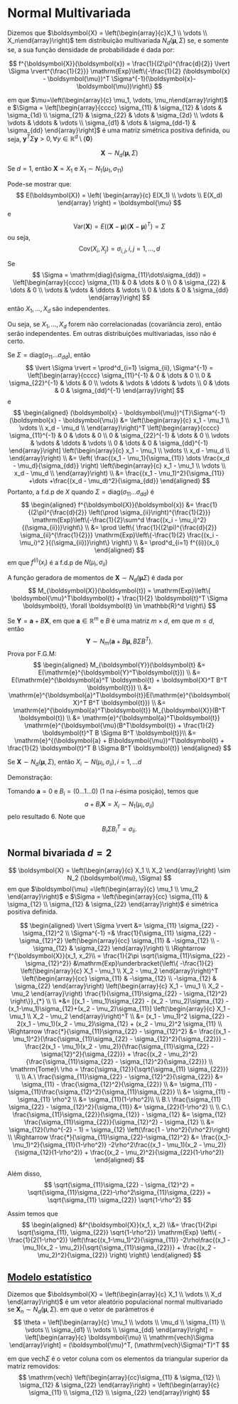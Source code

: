 # Normal Multivariada

Dizemos que $\boldsymbol{X} = \left(\begin{array}{c}X_1 \\ \vdots \\ X_n\end{array}\right)$ tem distribuição multivariada
$N_d(\boldsymbol{\mu}, \Sigma)$ se, e somente se, a sua função densidade de probabilidade é dada por:

$$
f^{\boldsymbol{X}}(\boldsymbol{x}) = \frac{1}{(2\pi)^{\frac{d}{2}} \lvert \Sigma \rvert^{\frac{1}{2}}}
\mathrm{Exp}\left\{-\frac{1}{2} (\boldsymbol{x} - \boldsymbol{\mu})^T \Sigma^{-1}(\boldsymbol{x}-\boldsymbol{\mu})\right\}
$$

em que $\mu=\left(\begin{array}{c} \mu_1, \vdots, \mu_n\end{array}\right)$ e $\Sigma = \left[\begin{array}{cccc}
\sigma_{11} & \sigma_{12} & \dots & \sigma_{1d} \\
\sigma_{21} & \sigma_{22} & \dots & \sigma_{2d} \\
\vdots & \vdots & \ddots & \vdots \\
\sigma_{d1} & \dots & \sigma_{dd-1} & \sigma_{dd}
\end{array}\right]
$
é uma matriz simétrica positiva definida, ou seja, $\boldsymbol{y}^T \Sigma \boldsymbol{y} > 0, \forall y \in \mathbb{R}^d \setminus \{\boldsymbol{0}\}$

:::{.callout-note title="Notação"}
$$
\boldsymbol{X} \sim N_d(\boldsymbol{\mu}, \Sigma)
$$
:::

:::{.callout-note title="Obs 1: Caso particular: Normal univariada"}
Se $d=1$, então 
$\boldsymbol{X} = X_1$ e $X_1 \sim N_1(\mu_1,\sigma_{11})$
:::


:::{.callout-note title="Obs 2: Esperança e (co)variância"}
Pode-se mostrar que:
$$
E(\boldsymbol{X}) = \left(
\begin{array}{c}
E(X_1) \\
\vdots \\
E(X_d)
\end{array}
\right) = \boldsymbol{\mu}
$$
e
$$
\mathrm{Var}(\boldsymbol{X}) = E((\boldsymbol{X} - \boldsymbol{\mu})(\boldsymbol{X} - \boldsymbol{\mu})^T) = \Sigma
$$
ou seja,
$$
\mathrm{Cov}(X_i, X_j) = \sigma_{i,j}, i, j = 1, \dots, d
$$
:::


:::{.callout-note title="Obs 3: Covariância implica independência para normais"}
Se
$$
\Sigma = \mathrm{diag}(\sigma_{11}\dots\sigma_{dd}) = \left[\begin{array}{cccc}
\sigma_{11} & 0 & \dots & 0 \\
0 & \sigma_{22} & \dots & 0 \\
\vdots & \vdots & \ddots & \vdots \\
0 & \dots & 0 & \sigma_{dd}
\end{array}\right]
$$
então $X_1, \dots, X_d$ são independentes.

Ou seja, se $X_1, \dots, X_d$ forem não correlacionadas (covariância zero), então serão independentes. Em outras
distribuições multivariadas, isso não é certo.
:::



:::{.callout-note title="Obs 4: Caso de independência"}
Se $\Sigma = \mathrm{diag}(\sigma_{11} \dots \sigma_{dd})$, então
$$
\lvert \Sigma \rvert  = \prod^d_{i=1} \sigma_{ii}, \Sigma^{-1} =
\left[\begin{array}{cccc}
\sigma_{11}^{-1} & 0 & \dots & 0 \\
0 & \sigma_{22}^{-1} & \dots & 0 \\
\vdots & \vdots & \ddots & \vdots \\
0 & \dots & 0 & \sigma_{dd}^{-1}
\end{array}\right]
$$
e
$$
\begin{aligned}
(\boldsymbol{x} - \boldsymbol{\mu})^{T}\Sigma^{-1}(\boldsymbol{x} - \boldsymbol{\mu}) &=
\left(\begin{array}{c}
x_1 - \mu_1 \\
\vdots \\
x_d - \mu_d \\
\end{array}\right)^T
\left[\begin{array}{cccc}
\sigma_{11}^{-1} & 0 & \dots & 0 \\
0 & \sigma_{22}^{-1} & \dots & 0 \\
\vdots & \vdots & \ddots & \vdots \\
0 & \dots & 0 & \sigma_{dd}^{-1}
\end{array}\right]
\left(\begin{array}{c}
x_1 - \mu_1 \\
\vdots \\
x_d - \mu_d \\
\end{array}\right) \\
&=
\left(
\frac{(x_1 - \mu_1}{\sigma_{11}} \dots \frac{x_d - \mu_d}{\sigma_{dd}}
\right)
\left(\begin{array}{c}
x_1 - \mu_1 \\
\vdots \\
x_d - \mu_d \\
\end{array}\right) \\
&= \frac{(x_1 - \mu_1)^2}{\sigma_{11}} +\dots +\frac{(x_d - \mu_d)^2}{\sigma_{dd}}
\end{aligned}
$$
Portanto, a f.d.p de $X$ quando $\Sigma = \mathrm{diag}(\sigma_{11} \dots \sigma_{dd})$ é
$$
\begin{aligned}
f^{\boldsymbol{X}}(\boldsymbol{x}) &= \frac{1}{(2\pi)^{\frac{d}{2}} \left(\prod \sigma_{ii}\right)^{\frac{1}{2}}}
\mathrm{Exp}\left\{-\frac{1}{2}\sum^d \frac{(x_i - \mu_i)^2}{(\sigma_{ii})}\right\} \\
&= \prod \left\{
\frac{1}{(2\pi)^{\frac{d}{2}} \sigma_{ii}^{\frac{1}{2}}}
\mathrm{Exp}\left\{-\frac{1}{2} \frac{(x_i - \mu_i)^2 }{(\sigma_{ii})}\right\}
\right\} \\
&= \prod^d_{i=1} f^{(i)}(x_i)
\end{aligned}
$$
em que $f^{(i)}(x_i)$ é  a f.d.p de $N(\mu_i, \sigma_{ii})$
:::

:::{.callout-note title="Obs 5: Função geradora de momentos"}
A função geradora de momentos de $\boldsymbol{X} \sim N_d(\boldsymbol{\mu} \Sigma)$ é dada por
$$
M_{\boldsymbol{X}}(\boldsymbol{t}) = \mathrm{Exp}\left\{
\boldsymbol{\mu}^T\boldsymbol{t} + \frac{1}{2} \boldsymbol{t}^T \Sigma \boldsymbol{t}, \forall \boldsymbol{t} \in \mathbb{R}^d
\right\}
$$
:::

:::{.callout-note title="Obs 6: Transformações"}
Se $\boldsymbol{Y} = \boldsymbol{a} + B\boldsymbol{X}$, em que $\boldsymbol{a} \in \mathbb{R}^m$ e $B$ é uma matriz $m\times d$, em que
$m \leq d$, então
$$
\boldsymbol{Y} \sim N_m(\boldsymbol{a} + B \boldsymbol{\mu}, B \Sigma B^T).
$$
Prova por F.G.M:
$$
\begin{aligned}
M_{\boldsymbol{Y}}(\boldsymbol{t} &= E(\mathrm{e}^{\boldsymbol{Y}^T\boldsymbol{t}}) \\
&= E(\mathrm{e}^{\boldsymbol{a}^T \boldsymbol{t} + \boldsymbol{X}^T B^T \boldsymbol{t}}) \\
&= \mathrm{e}^{\boldsymbol{a}^T\boldsymbol{t}}E(\mathrm{e}^{\boldsymbol{X}^T B^T \boldsymbol{t}}) \\
&= \mathrm{e}^{\boldsymbol{a}^T\boldsymbol{t}} M_{\boldsymbol{X}}(B^T \boldsymbol{t}) \\
&= \mathrm{e}^{\boldsymbol{a}^T\boldsymbol{t}} \mathrm{e}^{\boldsymbol{\mu}(B^T\boldsymbol{t}) + \frac{1}{2} \boldsymbol{t}^T B \Sigma B^T \boldsymbol{t}}\\
&= \mathrm{e}^{(\boldsymbol{a} + B\boldsymbol{\mu})^T\boldsymbol{t} + \frac{1}{2} \boldsymbol{t}^T B \Sigma B^T \boldsymbol{t}}
\end{aligned}
$$
:::

:::{.callout-note title="Obs 7: Normais marginais"}
Se $\boldsymbol{X} \sim N_d(\boldsymbol{\mu}, \Sigma)$, então $X_i \sim N(\mu_i, \sigma_{ii}), i = 1,\dots d$

Demonstração:

Tomando $\boldsymbol{a} = 0$ e $B_i = (0 \dots 1 \dots 0)$ ($1$ na $i$-ésima posição), temos que
$$
a + B_i \boldsymbol{X} = X_i \sim N_1(\mu_i, \sigma_{ii})
$$
pelo resultado 6. Note que
$$
B_i \Sigma B^T_i = \sigma_{ii}.
$$
:::


## Normal bivariada $d=2$

$$
\boldsymbol{X} = \left(\begin{array}{c} X_1 \\ X_2 \end{array}\right) \sim N_2 (\boldsymbol{\mu}, \Sigma)
$$
em que $\boldsymbol{\mu} =\left(\begin{array}{c} \mu_1 \\ \mu_2 \end{array}\right)$ e
$\Sigma = \left(\begin{array}{cc} \sigma_{11} & \sigma_{12} \\ \sigma_{12} & \sigma_{22} \end{array}\right)$ é simétrica
positiva definida.

$$
\begin{aligned}
\lvert \Sigma \rvert &= \sigma_{11} \sigma_{22} - \sigma_{12}^2 \\
\Sigma^{-1} =& \frac{1}{\sigma_{11} \sigma_{22} - \sigma_{12}^2}
\left(\begin{array}{cc} \sigma_{11} & -\sigma_{12} \\ -\sigma_{12} & \sigma_{22} \end{array}\right) \\
\Rightarrow f^{\boldsymbol{X}}(x_1, x_2)\\ = \frac{1}{2\pi \sqrt{\sigma_{11}\sigma_{22} - \sigma_{12}^2}}
&\mathrm{Exp}\underbracket{\left\{
-\frac{1}{2} \left(\begin{array}{c} X_1 - \mu_1 \\ X_2 - \mu_2 \end{array}\right)^T
\left(\begin{array}{cc} \sigma_{11} & -\sigma_{12} \\ -\sigma_{12} & \sigma_{22} \end{array}\right)
\left(\begin{array}{c} X_1 - \mu_1 \\ X_2 - \mu_2 \end{array}\right) \frac{1}{\sigma_{11}\sigma_{22} - \sigma_{12}^2}
\right\}}_{*} \\ \\
*&= [(x_1 - \mu_1)\sigma_{22} - (x_2 - \mu_2)\sigma_{12} - (x_1-\mu_1)\sigma_{12}+(x_2 - \mu_2)\sigma_{11}]
\left(\begin{array}{c} X_1 - \mu_1 \\ X_2 - \mu_2 \end{array}\right)^T \\
&= (x_1 - \mu_1)^2 \sigma_{22} - 2(x_1 - \mu_1)(x_2 - \mu_2)\sigma_{12} + (x_2 - \mu_2)^2 \sigma_{11} \\
\Rightarrow \frac{*}{\sigma_{11}\sigma_{22} - \sigma_{12}^2} &=
\frac{(x_1 - \mu_1)^2}{\frac{\sigma_{11}\sigma_{22} - \sigma_{12}^2}{\sigma_{22}}} -
\frac{2(x_1 - \mu_1)(x_2 - \mu_2)}{\frac{\sigma_{11}\sigma_{22} - \sigma{12}^2}{\sigma_{22}}} +
\frac{(x_2 - \mu_2)^2}{\frac{\sigma_{11}\sigma_{22} - \sigma_{12}^2}{\sigma_{22}}} \\
\mathrm{Tome}\ \rho = \frac{\sigma_{12}}{\sqrt{\sigma_{11} \sigma_{22}}} \\ \\
A.\ \frac{\sigma_{11}\sigma_{22} - \sigma_{12}^2}{\sigma_{22}} &= \sigma_{11} - \frac{\sigma_{12}^2}{\sigma_{22}} \\
&= \sigma_{11} - \sigma_{11}\frac{\sigma_{12}^2}{\sigma_{11}\sigma_{22}} \\
&= \sigma_{11} - \sigma_{11} \rho^2  \\
&= \sigma_{11}(1-\rho^2)\\ \\
B.\ \frac{\sigma_{11} \sigma_{22} - \sigma_{12}^2}{\sigma_{11}} &= \sigma_{22}(1-\rho^2) \\ \\
C.\ \frac{\sigma_{11}\sigma_{22}}{\sigma_{12}} - \sigma_{12} &= \sigma_{12} \frac{\sigma_{11}\sigma_{22}}{\sigma_{12}^2} - \sigma_{12} \\
&= \sigma_{12}(\rho^{-2} - 1) = \sigma_{12} \left(\frac{1 - \rho^2}{\rho^2}\right) \\
\Rightarrow \frac{*}{\sigma_{11}\sigma_{22}-\sigma_{12}^2} &= \frac{(x_1-\mu_1)^2}{\sigma_{11}(1-\rho^2)}
-2\rho^2\frac{(x_1 - \mu_1)(x_2 - \mu_2)}{\sigma_{12}(1-\rho^2)} + \frac{(x_2 - \mu_2)^2}{\sigma_{22}(1-\rho^2)}
\end{aligned}
$$

Além disso,
$$
\sqrt{\sigma_{11}\sigma_{22} - \sigma_{12}^2} = \sqrt{\sigma_{11}\sigma_{22}-\rho^2\sigma_{11}\sigma_{22}} = \sqrt{\sigma_{11} \sigma_{22}} \sqrt{1-\rho^2}
$$

Assim temos que
$$
\begin{aligned}
&f^{\boldsymbol{X}}(x_1, x_2) \\&= \frac{1}{2\pi \sqrt{\sigma_{11}, \sigma_{22}} \sqrt{1-\rho^2}}
\mathrm{Exp} \left\{
-\frac{1}{2(1-\rho^2)} \left(\frac{(x_1-\mu_1)^2}{\sigma_{11}}
-2\rho\frac{(x_1 - \mu_1)(x_2 - \mu_2)}{\sqrt{\sigma_{11}\sigma_{22}}} + \frac{(x_2 - \mu_2)^2}{\sigma_{22}} \right)
\right\}
\end{aligned}
$$

## [Modelo estatístico](./modelo-estatistico.qmd)

Dizemos que $\boldsymbol{X} = \left(\begin{array}{c} X_1 \\ \vdots \\ X_d \end{array}\right)$ é um vetor aleatório
populacional normal multivariado se $\boldsymbol{X}_n \sim N_d(\boldsymbol{\mu}, \Sigma)$. em que o vetor de parâmetros
é
$$
\theta = \left[\begin{array}{c}
\mu_1 \\
\vdots \\
\mu_d \\
\sigma_{11} \\
\vdots \\
\sigma_{d1} \\
\vdots \\
\sigma_{dd}
\end{array}\right] =
\left[\begin{array}{c}
\boldsymbol{\mu} \\
\mathrm{vech}\Sigma
\end{array}\right] = (\boldsymbol{\mu}^T, (\mathrm{vech}\Sigma)^T)^T
$$

em que $\mathrm{vech}\Sigma$ é o vetor coluna com os elementos da triangular superior da matriz removidos:
$$
\mathrm{vech} \left(\begin{array}{cc}\sigma_{11} & \sigma_{12} \\ \sigma_{12} & \sigma_{22} \end{array}\right) =
\left(\begin{array}{c} \sigma_{11} \\ \sigma_{12} \\ \sigma_{22} \end{array}\right)
$$
